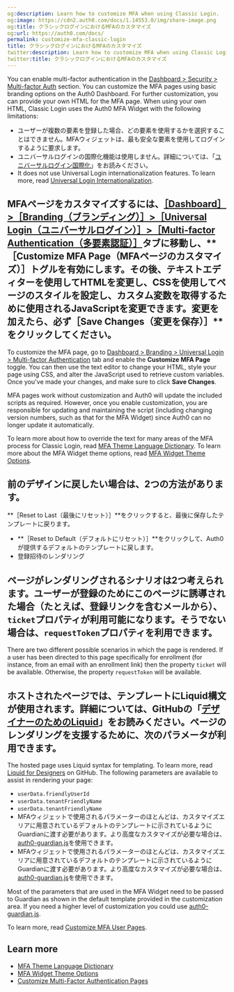 ```yaml
---
og:description: Learn how to customize MFA when using Classic Login.
og:image: https://cdn2.auth0.com/docs/1.14553.0/img/share-image.png
og:title: クラシックログインにおけるMFAのカスタマイズ
og:url: https://auth0.com/docs/
permalink: customize-mfa-classic-login
title: クラシックログインにおけるMFAのカスタマイズ
twitter:description: Learn how to customize MFA when using Classic Login.
twitter:title: クラシックログインにおけるMFAのカスタマイズ
---
```


You can enable <Tooltip tip="Multi-factor authentication (MFA): User authentication process that uses a factor in addition to username and password such as a code via SMS." cta="View Glossary" href="/docs/glossary?term=multi-factor+authentication">multi-factor authentication</Tooltip> in the [Dashboard > Security > Multi-factor Auth](https://manage.auth0.com/#/security/mfa) section. You can customize the MFA pages using basic branding options on the <Tooltip tip="Multi-factor authentication (MFA): User authentication process that uses a factor in addition to username and password such as a code via SMS." cta="View Glossary" href="/docs/glossary?term=Auth0+Dashboard">Auth0 Dashboard</Tooltip>. For further customization, you can provide your own HTML for the MFA page. When using your own HTML, Classic Login uses the Auth0 MFA Widget with the following limitations:

* ユーザーが複数の要素を登録した場合、どの要素を使用するかを選択することはできません。MFAウィジェットは、最も安全な要素を使用してログインするように要求します。
* ユニバーサルログインの国際化機能は使用しません。詳細については、「[ユニバーサルログイン国際化](/brand-and-customize/internationalization-and-localization/universal-login-internationalization)」をお読みください。
* It does not use <Tooltip tip="Universal Login: Your application redirects to Universal Login, hosted on Auth0's Authorization Server, to verify a user's identity." cta="View Glossary" href="/docs/glossary?term=Universal+Login">Universal Login</Tooltip> internationalization features. To learn more, read [Universal Login Internationalization](/docs/customize/internationalization-and-localization/universal-login-internationalization).

## MFAページをカスタマイズするには、[［Dashboard］>［Branding（ブランディング）］>［Universal Login（ユニバーサルログイン）］>［Multi-factor Authentication（多要素認証）］](%24%7Bmanage_url%7D/#/mfa_page)タブに移動し、**［Customize MFA Page（MFAページのカスタマイズ）］**トグルを有効にします。その後、テキストエディターを使用してHTMLを変更し、CSSを使用してページのスタイルを設定し、カスタム変数を取得するために使用されるJavaScriptを変更できます。変更を加えたら、必ず**［Save Changes（変更を保存）］**をクリックしてください。

To customize the MFA page, go to [Dashboard > Branding > Universal Login > Multi-factor Authentication](https://manage.auth0.com/#/mfa_page) tab and enable the **Customize MFA Page** toggle. You can then use the text editor to change your HTML, style your page using CSS, and alter the JavaScript used to retrieve custom variables. Once you've made your changes, and make sure to click **Save Changes**.

MFA pages work without customization and Auth0 will update the included scripts as required. However, once you enable customization, you are responsible for updating and maintaining the script (including changing version numbers, such as that for the MFA Widget) since Auth0 can no longer update it automatically.

To learn more about how to override the text for many areas of the MFA process for Classic Login, read [MFA Theme Language Dictionary](/docs/secure/multi-factor-authentication/customize-mfa/mfa-theme-language-dictionary). To learn more about the MFA Widget theme options, read [MFA Widget Theme Options](/docs/secure/multi-factor-authentication/customize-mfa/mfa-widget-theme-options).

## 前のデザインに戻したい場合は、2つの方法があります。

**［Reset to Last（最後にリセット）］**をクリックすると、最後に保存したテンプレートに戻ります。

* **［Reset to Default（デフォルトにリセット）］**をクリックして、Auth0が提供するデフォルトのテンプレートに戻します。
* 登録招待のレンダリング

## ページがレンダリングされるシナリオは2つ考えられます。ユーザーが登録のためにこのページに誘導された場合（たとえば、登録リンクを含むメールから）、`ticket`プロパティが利用可能になります。そうでない場合は、`requestToken`プロパティを利用できます。

There are two different possible scenarios in which the page is rendered. If a user has been directed to this page specifically for enrollment (for instance, from an email with an enrollment link) then the property `ticket` will be available. Otherwise, the property `requestToken` will be available.

## ホストされたページでは、テンプレートにLiquid構文が使用されます。詳細については、GitHubの「[デザイナーのためのLiquid]()」をお読みください。ページのレンダリングを支援するために、次のパラメータが利用できます。

The hosted page uses Liquid syntax for templating. To learn more, read [Liquid for Designers](https://github.com/Shopify/liquid/wiki/Liquid-for-Designers) on GitHub. The following parameters are available to assist in rendering your page:

* `userData.friendlyUserId`
* `userData.tenantFriendlyName`
* `userData.tenantFriendlyName`
* MFAウィジェットで使用されるパラメーターのほとんどは、カスタマイズエリアに用意されているデフォルトのテンプレートに示されているようにGuardianに渡す必要があります。より高度なカスタマイズが必要な場合は、[auth0-guardian.js]()を使用できます。
* MFAウィジェットで使用されるパラメーターのほとんどは、カスタマイズエリアに用意されているデフォルトのテンプレートに示されているようにGuardianに渡す必要があります。より高度なカスタマイズが必要な場合は、[auth0-guardian.js]()を使用できます。

Most of the parameters that are used in the MFA Widget need to be passed to Guardian as shown in the default template provided in the customization area. If you need a higher level of customization you could use [auth0-guardian.js](https://github.com/auth0/auth0-guardian.js/tree/master/example).

To learn more, read [Customize MFA User Pages](/docs/secure/multi-factor-authentication/customize-mfa).

## Learn more

* [MFA Theme Language Dictionary](/docs/secure/multi-factor-authentication/customize-mfa/mfa-theme-language-dictionary)
* [MFA Widget Theme Options](/docs/secure/multi-factor-authentication/customize-mfa/mfa-widget-theme-options)
* [Customize Multi-Factor Authentication Pages](/docs/secure/multi-factor-authentication/customize-mfa)